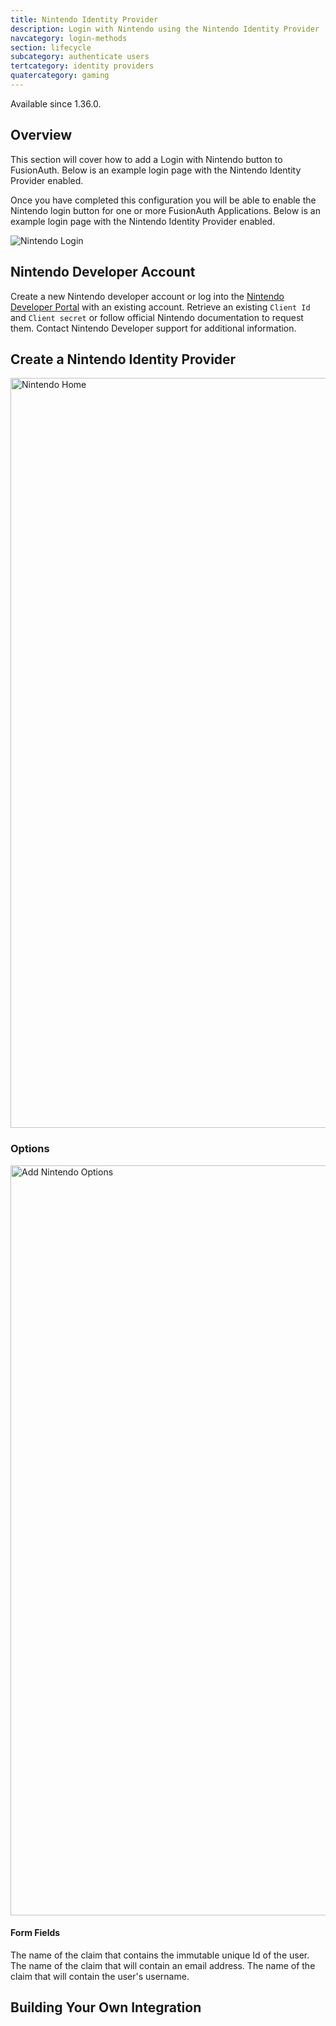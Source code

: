 ```yaml
---
title: Nintendo Identity Provider
description: Login with Nintendo using the Nintendo Identity Provider
navcategory: login-methods
section: lifecycle
subcategory: authenticate users
tertcategory: identity providers
quatercategory: gaming
---
```


<AdvancedEditionBlurb />

<Aside type="version">
Available since 1.36.0.
</Aside>

## Overview

This section will cover how to add a Login with Nintendo button to FusionAuth. Below is an example login page with the Nintendo Identity Provider enabled.

Once you have completed this configuration you will be able to enable the Nintendo login button for one or more FusionAuth Applications. Below is an example login page with the Nintendo Identity Provider enabled.

<img src="/img/docs/lifecycle/authenticate-users/identity-providers/gaming/login-nintendo.png" alt="Nintendo Login"  />

## Nintendo Developer Account

Create a new Nintendo developer account or log into the [Nintendo Developer Portal](https://developer.nintendo.com) with an existing account. Retrieve an existing `Client Id` and `Client secret` or follow official Nintendo documentation to request them. Contact Nintendo Developer support for additional information.

## Create a Nintendo Identity Provider

<IdpApplicationConfiguration identity_provider="Nintendo" />

<img src="/img/docs/lifecycle/authenticate-users/identity-providers/gaming/identity-provider-nintendo-add.png" alt="Nintendo Home" width="1200" />

<IdpFormFields getStartedHref="https://developer.nintendo.com/"
               getStartedText="Nintendo Developer Portal"
               idp="Nintendo"
               linkingStrategy="Create a pending link"
               scopeDescription="The optional scope parameter used by Nintendo to request details about the user." />

### Options

<img src="/img/docs/lifecycle/authenticate-users/identity-providers/gaming/identity-provider-nintendo-add-options.png" alt="Add Nintendo Options" width="1200" role="top-cropped" />

#### Form Fields

<APIBlock>
  <APIField name="Unique Id claim" optional defaults="id">
    The name of the claim that contains the immutable unique Id of the user.
  </APIField>
  <APIField name="Email claim" optional defaults="email">
    The name of the claim that will contain an email address.
  </APIField>
  <APIField name="Username claim" optional defaults="preferred_username">
    The name of the claim that will contain the user's username.
  </APIField>
</APIBlock>

## Building Your Own Integration

<LoginApiIntegration apiRef="/docs/v1/tech/apis/identity-providers/nintendo#complete-the-nintendo-login" identity_provider_fragment="nintendo" identity_provider_path="nintendo" />

